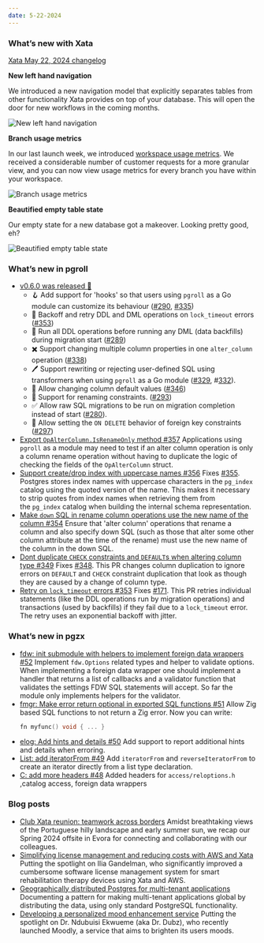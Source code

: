 ```yaml
---
date: 5-22-2024
---
```


### What’s new with Xata

<ArticleVideo platform="html" src="/images/2024-05-22-changelog.mp4" width="1298" height="720" />

[Xata May 22, 2024 changelog](/images/changelog-2024-05-22.mp4)

**New left hand navigation**

We introduced a new navigation model that explicitly separates tables from other functionality Xata provides on top of your database. This will open the door for new workflows in the coming months.

![New left hand navigation](/images/2024-05-22-new-navigation.png)

**Branch usage metrics**

In our last launch week, we introduced [workspace usage metrics](https://xata.io/blog/usage-metrics-launch). We received a considerable number of customer requests for a more granular view, and you can now view usage metrics for every branch you have within your workspace.

![Branch usage metrics](/images/2024-05-22-branch-usage.png)

**Beautified empty table state**

Our empty state for a new database got a makeover. Looking pretty good, eh?

![Beautified empty table state](/images/2024-05-22-empty-table-before-after.png)

### What’s new in pgroll

- [v0.6.0 was released 🎉](https://github.com/xataio/pgroll/releases/tag/v0.6.0)
  - 🪝 Add support for 'hooks' so that users using `pgroll` as a Go module can customize its behaviour ([#290](https://github.com/xataio/pgroll/pull/290), [#335](https://github.com/xataio/pgroll/pull/335))
  - 🚥 Backoff and retry DDL and DML operations on `lock_timeout` errors ([#353](https://github.com/xataio/pgroll/pull/353))
  - 🔗 Run all DDL operations before running any DML (data backfills) during migration start ([#289](https://github.com/xataio/pgroll/pull/289))
  - ✖️ Support changing multiple column properties in one `alter_column` operation ([#338](https://github.com/xataio/pgroll/pull/338))
  - 🖊️ Support rewriting or rejecting user-defined SQL using transformers when using `pgroll` as a Go module ([#329](https://github.com/xataio/pgroll/pull/329), #[332](https://github.com/xataio/pgroll/pull/332)).
  - 🫱 Allow changing column default values ([#346](https://github.com/xataio/pgroll/pull/346))
  - 📛 Support for renaming constraints. ([#293](https://github.com/xataio/pgroll/pull/293))
  - ✅ Allow raw SQL migrations to be run on migration completion instead of start ([#280](https://github.com/xataio/pgroll/pull/280)).
  - 🔑 Allow setting the `ON DELETE` behavior of foreign key constraints ([#297](https://github.com/xataio/pgroll/pull/297))
- [Export `OpAlterColumn.IsRenameOnly` method #357](https://github.com/xataio/pgroll/pull/357)
  Applications using `pgroll` as a module may need to test if an alter column operation is only a column rename operation without having to duplicate the logic of checking the fields of the `OpAlterColumn` struct.
- [Support create/drop index with uppercase names #356](https://github.com/xataio/pgroll/pull/356)
  Fixes [#355](https://github.com/xataio/pgroll/issues/355). Postgres stores index names with uppercase characters in the `pg_index` catalog using the quoted version of the name. This makes it necessary to strip quotes from index names when retrieving them from the `pg_index` catalog when building the internal schema representation.
- [Make `down` SQL in rename column operations use the new name of the column #354](https://github.com/xataio/pgroll/pull/354)
  Ensure that 'alter column' operations that rename a column and also specify down SQL (such as those that alter some other column attribute at the time of the rename) must use the new name of the column in the down SQL.
- [Dont duplicate `CHECK` constraints and `DEFAULT`s when altering column type #349](https://github.com/xataio/pgroll/pull/349)
  Fixes [#348](https://github.com/xataio/pgroll/issues/348). This PR changes column duplication to ignore errors on `DEFAULT` and `CHECK` constraint duplication that look as though they are caused by a change of column type.
- [Retry on `lock_timeout` errors #353](https://github.com/xataio/pgroll/pull/353)
  Fixes [#171](https://github.com/xataio/pgroll/issues/171). This PR retries individual statements (like the DDL operations run by migration operations) and transactions (used by backfills) if they fail due to a `lock_timeout` error. The retry uses an exponential backoff with jitter.

### What’s new in pgzx

- [fdw: init submodule with helpers to implement foreign data wrappers #52](https://github.com/xataio/pgzx/pull/52)
  Implement `fdw.Options` related types and helper to validate options. When implementing a foreign data wrapper one should implement a handler that returns a list of callbacks and a validator function that validates the settings FDW SQL statements will accept. So far the module only implements helpers for the validator.
- [fmgr: Make error return optional in exported SQL functions #51](https://github.com/xataio/pgzx/pull/51)
  Allow Zig based SQL functions to not return a Zig error. Now you can write:
  ```c
  fn myfunc() void { ... }
  ```
- [elog: Add hints and details #50](https://github.com/xataio/pgzx/pull/50)
  Add support to report additional hints and details when erroring.
- [List: add iteratorFrom #49](https://github.com/xataio/pgzx/pull/49)
  Add `iteratorFrom` and `reverseIteratorFrom` to create an iterator directly from a list type declaration.
- [C: add more headers #48](https://github.com/xataio/pgzx/pull/48)
  Added headers for `access/reloptions.h` ,catalog access, foreign data wrappers

### Blog posts

- [Club Xata reunion: teamwork across borders](https://xata.io/blog/offsite-evora-2024)
  Amidst breathtaking views of the Portuguese hilly landscape and early summer sun, we recap our Spring 2024 offsite in Evora for connecting and collaborating with our colleagues.
- [Simplifying license management and reducing costs with AWS and Xata](https://xata.io/blog/community-spotlight-simplifying-license-management)
  Putting the spotlight on Ilia Gandelman, who significantly improved a cumbersome software license management system for smart rehabilitation therapy devices using Xata and AWS.
- [Geographically distributed Postgres for multi-tenant applications](https://xata.io/blog/geo-distributed-postgres)
  Documenting a pattern for making multi-tenant applications global by distributing the data, using only standard PostgreSQL functionality.
- [Developing a personalized mood enhancement service](https://xata.io/blog/community-spotlight-personalization-service)
  Putting the spotlight on Dr. Ndubuisi Ekwueme (aka Dr. Dubz), who recently launched Moodly, a service that aims to brighten its users moods.
